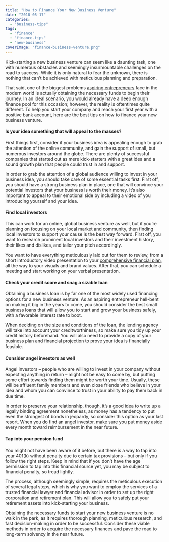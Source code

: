 ```yaml
---
title: "How to Finance Your New Business Venture"
date: "2018-05-17"
categories: 
  - "business-tips"
tags: 
  - "finance"
  - "finance-tips"
  - "new-business"
coverImage: "finance-business-venture.png"
---
```


Kick-starting a new business venture can seem like a daunting task, one with numerous obstacles and seemingly insurmountable challenges on the road to success. While it is only natural to fear the unknown, there is nothing that can’t be achieved with meticulous planning and preparation.

That said, one of the biggest problems [aspiring entrepreneurs](https://moneycoach-app.com/pocket-guide-to-becoming-an-entrepreneur/) face in the modern world is actually obtaining the necessary funds to begin their journey. In an ideal scenario, you would already have a deep enough finance pool for this occasion; however, the reality is oftentimes quite different. To help you start your company and reach your first year with a positive bank account, here are the best tips on how to finance your new business venture.

#### Is your idea something that will appeal to the masses?

First things first, consider if your business idea is appealing enough to grab the attention of the online community, and gain the support of small, but numerous investors around the globe. There are plenty of successful companies that started out as mere kick-starters with a great idea and a sound growth plan that people could trust in and support.

In order to grab the attention of a global audience willing to invest in your business idea, you should take care of some essential tasks first. First off, you should have a strong business plan in place, one that will convince your potential investors that your business is worth their money. It’s also important to appeal to their emotional side by including a video of you introducing yourself and your idea.

#### Find local investors

This can work for an online, global business venture as well, but if you’re planning on focusing on your local market and community, then finding local investors to support your cause is the best way forward. First off, you want to research prominent local investors and their investment history, their likes and dislikes, and tailor your pitch accordingly.

You want to have everything meticulously laid out for them to review, from a short introductory video presentation to your [comprehensive financial plan](https://moneycoach-app.com/how-to-become-a-financial-advisor/), all the way to your visuals and brand values. After that, you can schedule a meeting and start working on your verbal presentation.

#### Check your credit score and snag a sizable loan

Obtaining a business loan is by far one of the most widely used financing options for a new business venture. As an aspiring entrepreneur hell-bent on making it big in the years to come, you should consider the best small business loans that will allow you to start and grow your business safely, with a favorable interest rate to boot.

When deciding on the size and conditions of the loan, the lending agency will take into account your creditworthiness, so make sure you tidy up your credit history beforehand. You will also need to provide a copy of your business plan and financial projection to prove your idea is financially feasible.

#### Consider angel investors as well

Angel investors – people who are willing to invest in your company without expecting anything in return – might not be easy to come by, but putting some effort towards finding them might be worth your time. Usually, these will be affluent family members and even close friends who believe in your idea and whom you can convince to trust in your ability to pay them back in due time.

In order to preserve your relationship, though, it’s a good idea to write up a legally binding agreement nonetheless, as money has a tendency to put even the strongest of bonds in jeopardy, so consider this option as your last resort. When you do find an angel investor, make sure you put money aside every month toward reimbursement in the near future.

#### Tap into your pension fund

You might not have been aware of it before, but there is a way to tap into your 401(k) without penalty due to certain tax provisions – but only if you follow the right steps. Keep in mind that if you don’t have the age permission to tap into this financial source yet, you may be subject to financial penalty, so tread lightly.

The process, although seemingly simple, requires the meticulous execution of several legal steps, which is why you want to employ the services of a trusted financial lawyer and financial advisor in order to set up the right corporation and retirement plan. This will allow you to safely put your retirement assets into kick-starting your business.

Obtaining the necessary funds to start your new business venture is no walk in the park, as it requires thorough planning, meticulous research, and fast decision-making in order to be successful. Consider these viable methods in order to acquire the necessary finances and pave the road to long-term solvency in the near future.
